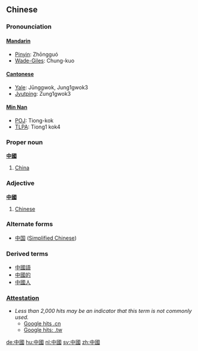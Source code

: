 ==Chinese==

===Pronounciation===
====[[Mandarin]]====
*[[Pinyin]]: Zhōngguó
*[[Wade-Giles]]: Chung-kuo

====[[Cantonese]]====
*[[Yale romanization|Yale]]: Jūnggwok, Jung1gwok3
*[[Jyutping]]: Zung1gwok3

====[[Min Nan]]====
*[[wikipedia:POJ|POJ]]: Tiong-kok
*[[TLPA]]: Tiong1 kok4

===Proper noun===
'''[[中]][[國]]'''
# [[China]]

===Adjective===
'''[[中]][[國]]'''
# [[Chinese]]

===Alternate forms===
*[[中国]] ([[Simplified Chinese]])

===Derived terms===
*[[中國語]]
*[[中國的]]
*[[中國人]]

===[[Attestation]]===
*''Less than 2,000 hits may be an indicator that this term is not commonly used.''
**[http://www.google.com.tw/search?as_q=&num=10&hl=zh-TW&btnG=Google+%E6%90%9C%E5%B0%8B&as_epq=%E4%B8%AD%E5%9C%8B&as_oq=&as_eq=&lr=&as_ft=i&as_filetype=&as_qdr=all&as_occt=any&as_dt=i&as_sitesearch=.cn&as_rights=&safe=images Google hits .cn]
**[http://www.google.com.tw/search?as_q=&num=10&hl=zh-TW&btnG=Google+%E6%90%9C%E5%B0%8B&as_epq=%E4%B8%AD%E5%9C%8B&as_oq=&as_eq=&lr=&as_ft=i&as_filetype=&as_qdr=all&as_occt=any&as_dt=i&as_sitesearch=.tw&as_rights=&safe=images Google hits: .tw]
[[de:中國]]
[[hu:中國]]
[[nl:中國]]
[[sv:中國]]
[[zh:中國]]